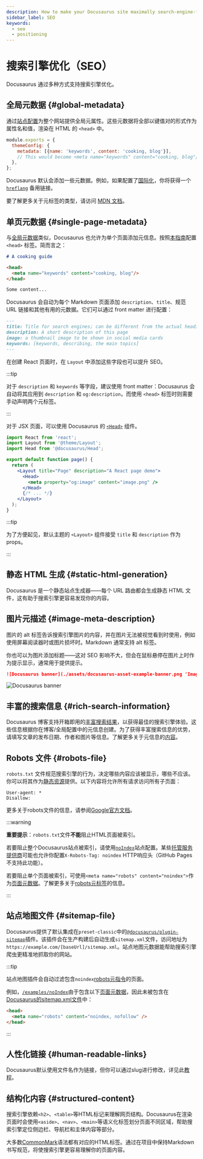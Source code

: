 ```yaml
---
description: How to make your Docusaurus site maximally search-engine-friendly.
sidebar_label: SEO
keywords:
  - seo
  - positioning
---
```


# 搜索引擎优化（SEO）


Docusaurus 通过多种方式支持搜索引擎优化。

## 全局元数据 {#global-metadata}

通过[站点配置](./configuration.mdx#site-metadata)为整个网站提供全局元属性。这些元数据将全部以键值对的形式作为属性名和值，渲染在 HTML 的 `<head>` 中。

```js title="docusaurus.config.js"
module.exports = {
  themeConfig: {
    metadata: [{name: 'keywords', content: 'cooking, blog'}],
    // This would become <meta name="keywords" content="cooking, blog"/> in the generated HTML
  },
};
```

Docusaurus 默认会添加一些元数据。例如，如果配置了[国际化](./i18n/i18n-introduction.mdx)，你将获得一个 [`hreflang`](https://developers.google.com/search/docs/advanced/crawling/localized-versions) 备用链接。

要了解更多关于元标签的类型，请访问 [MDN 文档](https://developer.mozilla.org/en-US/docs/Web/HTML/Element/meta)。

## 单页元数据 {#single-page-metadata}

与[全局元数据](#global-metadata)类似，Docusaurus 也允许为单个页面添加元信息。按照[本指南](./guides/markdown-features/markdown-features-head-metadata.mdx)配置 `<head>` 标签。简而言之：

```md title="my-markdown-page.md"
# A cooking guide

<head>
  <meta name="keywords" content="cooking, blog"/>
</head>

Some content...
```

Docusaurus 会自动为每个 Markdown 页面添加 `description`、`title`、规范 URL 链接和其他有用的元数据。它们可以通过 front matter 进行配置：

```md
---
title: Title for search engines; can be different from the actual heading
description: A short description of this page
image: a thumbnail image to be shown in social media cards
keywords: [keywords, describing, the main topics]
---
```

在创建 React 页面时，在 `Layout` 中添加这些字段也可以提升 SEO。

:::tip

对于 `description` 和 `keywords` 等字段，建议使用 front matter：Docusaurus 会自动将其应用到 `description` 和 `og:description`，而使用 `<head>` 标签时则需要手动声明两个元标签。

:::

对于 JSX 页面，可以使用 Docusaurus 的 [`<Head>`](docusaurus-core.mdx#head) 组件。

```jsx title="my-react-page.jsx"
import React from 'react';
import Layout from '@theme/Layout';
import Head from '@docusaurus/Head';

export default function page() {
  return (
    <Layout title="Page" description="A React page demo">
      <Head>
        <meta property="og:image" content="image.png" />
      </Head>
      {/* ... */}
    </Layout>
  );
}
```

:::tip

为了方便起见，默认主题的 `<Layout>` 组件接受 `title` 和 `description` 作为 props。

:::

## 静态 HTML 生成 {#static-html-generation}

Docusaurus 是一个静态站点生成器——每个 URL 路由都会生成静态 HTML 文件，这有助于搜索引擎更容易发现你的内容。

## 图片元描述 {#image-meta-description}

图片的 alt 标签告诉搜索引擎图片的内容，并在图片无法被视觉看到时使用，例如使用屏幕阅读器时或图片损坏时。Markdown 通常支持 alt 标签。

你也可以为图片添加标题——这对 SEO 影响不大，但会在鼠标悬停在图片上时作为提示显示，通常用于提供提示。

```md
![Docusaurus banner](./assets/docusaurus-asset-example-banner.png 'Image title')
```

<BrowserWindow>

![Docusaurus banner](./assets/docusaurus-asset-example-banner.png 'Image title')

</BrowserWindow>

## 丰富的搜索信息 {#rich-search-information}

Docusaurus 博客支持开箱即用的[丰富搜索结果](https://search.google.com/test/rich-results)，以获得最佳的搜索引擎体验。这些信息根据你在博客/全局配置中的元信息创建。为了获得丰富搜索信息的优势，请填写文章的发布日期、作者和图片等信息。了解更多关于元信息的[内容](./blog.mdx)。

## Robots 文件 {#robots-file}

`robots.txt` 文件规范搜索引擎的行为，决定哪些内容应该被显示，哪些不应该。你可以将其作为[静态资源](./static-assets.mdx)提供。以下内容将允许所有请求访问所有子页面：

```text title="static/robots.txt"
User-agent: *
Disallow:
```

更多关于robots文件的信息，请参阅[Google官方文档](https://developers.google.com/search/docs/advanced/robots/intro)。

:::warning

**重要提示**：`robots.txt`文件**不能**阻止HTML页面被索引。

若要阻止整个Docusaurus站点被索引，请使用[`noIndex`](./api/docusaurus.config.js.mdx#noIndex)站点配置。某些[托管服务提供商](./deployment.mdx)可能也允许你配置`X-Robots-Tag: noindex` HTTP响应头（GitHub Pages不支持此功能）。

若要阻止单个页面被索引，可使用`<meta name="robots" content="noindex">`作为[页面元数据](#single-page-metadata)。了解更多关于[robots元标签](https://developers.google.com/search/docs/advanced/robots/robots_meta_tag)的信息。

:::

## 站点地图文件 {#sitemap-file}

Docusaurus提供了默认集成在`preset-classic`中的[`@docusaurus/plugin-sitemap`](./api/plugins/plugin-sitemap.mdx)插件。该插件会在生产构建后自动生成`sitemap.xml`文件，访问地址为`https://example.com/[baseUrl]/sitemap.xml`。站点地图元数据能帮助搜索引擎爬虫更精准地抓取你的网站。

:::tip

站点地图插件会自动过滤包含`noindex`[robots元指令](https://developers.google.com/search/docs/advanced/robots/robots_meta_tag)的页面。

例如，[`/examples/noIndex`](/examples/noIndex)由于包含以下[页面元数据](#single-page-metadata)，因此未被包含在[Docusaurus的sitemap.xml文件](pathname:///sitemap.xml)中：

```html
<head>
  <meta name="robots" content="noindex, nofollow" />
</head>
```

:::

## 人性化链接 {#human-readable-links}

Docusaurus默认使用文件名作为链接，但你可以通过slug进行修改，详见此[教程](./guides/docs/docs-create-doc.mdx#document-id)。

## 结构化内容 {#structured-content}

搜索引擎依赖`<h2>`、`<table>`等HTML标记来理解网页结构。Docusaurus在渲染页面时会使用`<aside>`、`<nav>`、`<main>`等语义化标签划分页面不同区域，帮助搜索引擎定位侧边栏、导航栏和主体内容等部分。

大多数[CommonMark](https://spec.commonmark.org/0.30/#atx-headings)语法都有对应的HTML标签。通过在项目中保持Markdown书写规范，将使搜索引擎更容易理解你的页面内容。